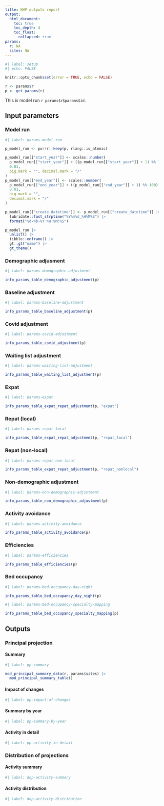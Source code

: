 ```yaml
---
title: NHP outputs report
output:
  html_document:
    toc: true
    toc_depth: 4
    toc_float:
      collapsed: true
params:
  r: NA
  sites: NA
---
```


```r
#| label: setup
#| echo: FALSE

knitr::opts_chunk$set(error = TRUE, echo = FALSE)

r <- params$r
p <- get_params(r)
```

This is model run `r params$r$params$id`.

## Input parameters

### Model run

```r
#| label: params-model-run

p_model_run <- purrr::keep(p, rlang::is_atomic)

p_model_run[["start_year"]] <- scales::number(
  p_model_run[["start_year"]] + ((p_model_run[["start_year"]] + 1) %% 100) / 100,
  0.01,
  big.mark = "", decimal.mark = "/"
)
p_model_run[["end_year"]] <- scales::number(
  p_model_run[["end_year"]] + ((p_model_run[["end_year"]] + 1) %% 100) / 100,
  0.01,
  big.mark = "",
  decimal.mark = "/"
)

p_model_run[["create_datetime"]] <- p_model_run[["create_datetime"]] |>
  lubridate::fast_strptime("%Y%m%d_%H%M%S") |>
  format("%d-%b-%Y %H:%M:%S")

p_model_run |>
  unlist() |>
  tibble::enframe() |> 
  gt::gt("name") |> 
  gt_theme()
```

### Demographic adjusment

```r
#| label: params-demographic-adjustment

info_params_table_demographic_adjustment(p)
```

### Baseline adjustment

```r
#| label: params-baseline-adjustment

info_params_table_baseline_adjustment(p)
```

### Covid adjustment

```r
#| label: params-covid-adjustment

info_params_table_covid_adjustment(p)
```

### Waiting list adjustment

```r
#| label: params-waiting-list-adjustment

info_params_table_waiting_list_adjustment(p)
```

### Expat

```r
#| label: params-expat

info_params_table_expat_repat_adjustment(p, "expat")
```

### Repat (local)

```r
#| label: params-repat-local

info_params_table_expat_repat_adjustment(p, "repat_local")
```

### Repat (non-local)

```r
#| label: params-repat-non-local

info_params_table_expat_repat_adjustment(p, "repat_nonlocal")
```

### Non-demographic adjustment

```r
#| label: params-non-demographic-adjustment

info_params_table_non_demographic_adjustment(p)
```

### Activity avoidance

```r
#| label: params-activity-avoidance

info_params_table_activity_avoidance(p)
```

### Efficiencies

```r
#| label: params-efficiencies

info_params_table_efficiencies(p)
```

### Bed occupancy

```r
#| label: params-bed-occupancy-day-night

info_params_table_bed_occupancy_day_night(p)
```

```r
#| label: params-bed-occupancy-specialty-mapping

info_params_table_bed_occupancy_specialty_mapping(p)
```

## Outputs

### Principal projection

#### Summary

```r
#| label: pp-summary

mod_principal_summary_data(r, params$sites) |> 
  mod_principal_summary_table()
```

#### Impact of changes

```r
#| label: pp-impact-of-changes

```

#### Summary by year

```r
#| label: pp-summary-by-year

```

#### Activity in detail

```r
#| label: pp-activity-in-detail

```

### Distribution of projections

#### Activity summary

```r
#| label: dop-activity-summary

```

#### Activity distribution

```r
#| label: dop-activity-distribution

```
